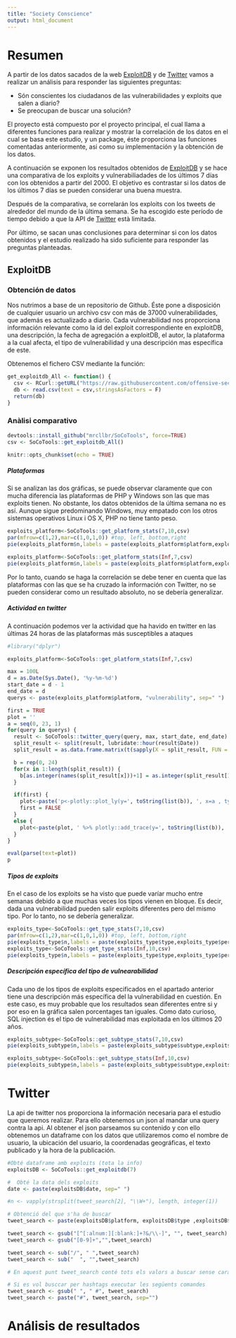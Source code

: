 ```yaml
---
title: "Society Conscience"
output: html_document
---
```


# Resumen

A partir de los datos sacados de la web [ExploitDB](https://www.exploit-db.com/) y de [Twitter](https://twitter.com/?lang=es) vamos a realizar un análisis para responder las siguientes preguntas:

* Són conscientes los ciudadanos de las vulnerabilidades y exploits que salen a diario?
* Se preocupan de buscar una solución?

El proyecto está compuesto por el proyecto principal, el cual llama a diferentes funciones para realizar y mostrar la correlación de los datos en el cual se basa este estudio, y un package, éste proporciona las funciones comentadas anteriormente, asi como su implementación y la obtención de los datos.


A continuación se exponen los resultados obtenidos  de [ExploitDB](https://www.exploit-db.com/) y se hace una comparativa de los exploits y vulnerabiliadades de los últimos 7 días con los obtenidos a partir del 2000. El objetivo es contrastar si los datos de los últimos 7 días se pueden considerar una buena muestra.

Después de la comparativa, se correlarán los exploits con los tweets de alrededor del mundo de la última semana. Se ha escogido este período de tiempo debido a que la API de [Twitter](https://twitter.com/?lang=es) està limitada.

Por último, se sacan unas conclusiones para determinar si con los datos obtenidos y el estudio realizado ha sido suficiente para responder las preguntas planteadas.


## ExploitDB

### Obtención de datos

Nos nutrimos a base de un repositorio de Github. Éste pone a disposición de cualquier usuario un archivo csv con más de 37000 vulnerabilidades, que además es actualizado a diario.
Cada vulnerabilidad nos proporciona información relevante como la id del exploit correspondiente en exploitDB, una descripción, la fecha de agregación a exploitDB, el autor, la plataforma a la cual afecta, el tipo de vulnerabilidad y una descripción mas específica de este. 

Obtenemos el fichero CSV mediante la función:

```r
get_exploitdb_All <- function() {
  csv <- RCurl::getURL("https://raw.githubusercontent.com/offensive-security/exploit-database/master/files.csv")
  db <- read.csv(text = csv,stringsAsFactors = F)
  return(db)
}
```

### Anàlisi comparativo

```r
devtools::install_github("mrcllbr/SoCoTools", force=TRUE)
csv <- SoCoTools::get_exploitdb_All()
```
```r
knitr::opts_chunk$set(echo = TRUE)
```


##### Plataformas 

Si se analizan las dos gráficas, se puede observar claramente que con mucha diferencia las plataformas de PHP y Windows son las que mas exploits tienen. No obstante, los datos obtenidos de la última semana no es así. Aunque sigue predominando Windows, muy empatado con los otros sistemas operativos Linux i OS X, PHP no tiene tanto peso.


```r
exploits_platform<-SoCoTools::get_platform_stats(7,10,csv)
par(mfrow=c(1,2),mar=c(1,0,1,0)) #top, left, bottom,right
pie(exploits_platform$n,labels = paste(exploits_platform$platform,exploits_platform$percent,"%",sep=" "), col=rainbow(length(exploits_platform$n)),main="Plataformas (7 días)")

exploits_platform<-SoCoTools::get_platform_stats(Inf,7,csv)
pie(exploits_platform$n,labels = paste(exploits_platform$platform,exploits_platform$percent,"%",sep=" "), col=rainbow(length(exploits_platform$n)),main="Plataformas (All-Time)")
```

Por lo tanto, cuando se haga la correlación se debe tener en cuenta que las plataformas con las que se ha cruzado la información con Twitter, no se pueden considerar como un resultado absoluto, no se debería generalizar.


##### Actividad en twitter

A continuación podemos ver la actividad que ha havido en twitter en las últimas 24 horas de las plataformas más susceptibles a ataques

```r
#library("dplyr")

exploits_platform<-SoCoTools::get_platform_stats(Inf,7,csv)

max = 100L
d = as.Date(Sys.Date(), '%y-%m-%d')
start_date = d - 1
end_date = d
querys <- paste(exploits_platform$platform, "vulnerability", sep=" ")

first = TRUE
plot = ''
a = seq(0, 23, 1)
for(query in querys) {
  result <- SoCoTools::twitter_query(query, max, start_date, end_date)
  split_result <- split(result, lubridate::hour(result$Date))
  split_result = as.data.frame.matrix(t(sapply(X = split_result, FUN = nrow)))

  b = rep(0, 24)
  for(x in 1:length(split_result)) {
    b[as.integer(names(split_result[x]))+1] = as.integer(split_result[1,x])
  }

  if(first) {
    plot<-paste('p<-plotly::plot_ly(y=', toString(list(b)), ', x=a , type="scatter", mode="lines", name="', toString(query), '")')
    first = FALSE
  }
  else {
    plot<-paste(plot, ' %>% plotly::add_trace(y=', toString(list(b)), ', x=a, type="scatter", mode="lines", name="', toString(query), '")')
  }
}

eval(parse(text=plot))
p
```

##### Tipos de exploits

En el caso de los exploits se ha visto que puede varíar mucho entre semanas debido a que muchas veces los tipos vienen en bloque. Es decir, dada una vulnerabilidad pueden salir exploits diferentes pero del mismo tipo. Por lo tanto, no se debería generalizar.

```r
exploits_type<-SoCoTools::get_type_stats(7,10,csv)
par(mfrow=c(1,2),mar=c(1,0,1,0)) #top, left, bottom,right
pie(exploits_type$n,labels = paste(exploits_type$type,exploits_type$percent,"%",sep=" "), col=rainbow(length(exploits_type$n)),main="Exploits (7 días)")
exploits_type<-SoCoTools::get_type_stats(Inf,10,csv)
pie(exploits_type$n,labels = paste(exploits_type$type,exploits_type$percent,"%",sep=" "), col=rainbow(length(exploits_type$n)),main="Exploits (All-Time)")
```


##### Descripción específica del tipo de vulnearabilidad

Cada uno de los tipos de exploits especificados en el apartado anterior tiene una descripción más específica del la vulnerabilidad en cuestión. En este caso, es muy probable que los resultados sean diferentes entre si y por eso en la gráfica salen porcentages tan iguales. 
Como dato curioso, SQL injection és el tipo de vulnerabilidad mas exploitada en los últimos 20 años.

```r
exploits_subtype<-SoCoTools::get_subtype_stats(7,10,csv)
pie(exploits_subtype$n,labels = paste(exploits_subtype$subtype,exploits_subtype$percent,"%",sep=" "), col=rainbow(length(exploits_subtype$n)),main="Subtipo de Exploits (7 días)")

exploits_subtype<-SoCoTools::get_subtype_stats(Inf,10,csv)
pie(exploits_subtype$n,labels = paste(exploits_subtype$subtype,exploits_subtype$percent,"%",sep=" "), col=rainbow(length(exploits_subtype$n)),main="Subtipo de Exploits (All-Time)")
```

# Twitter
La api de twitter  nos proporciona la información necesaria para el estudio que queremos realizar. Para ello obtenemos un json al mandar una query contra la api. Al obtener el json parseamos su contenido y con ello obtenemos un dataframe con los datos que utilizaremos como el nombre de usuario, la ubicación del usuario, la coordenadas geográficas, el texto publicado y la hora de la publicación.

```r
#Obté dataframe amb exploits (tota la info)
exploitsDB <- SoCoTools::get_exploitdb(7)

#  Obté la data dels exploits
date <- paste(exploitsDB$date, sep=" ")

#n <- vapply(strsplit(tweet_search[2], "\\W+"), length, integer(1))

# Obtenció del que s'ha de buscar
tweet_search <- paste(exploitsDB$platform, exploitsDB$type ,exploitsDB$subtype, sep=" ")

tweet_search <- gsub("[^[:alnum:][:blank:]+?&/\\-]", "", tweet_search)
tweet_search <- gsub("[0-9]+","",tweet_search)

tweet_search <- sub("/", " ",tweet_search) 
tweet_search <- sub("  ", "",tweet_search)

# En aquest punt tweet_search conté tots els valors a buscar sense caràcters especials i números

# Si es vol busccar per hashtags executar les següents comandes
tweet_search <- gsub(" ", " #", tweet_search)
tweet_search <- paste("#", tweet_search, sep="")

```

# Análisis de resultados



